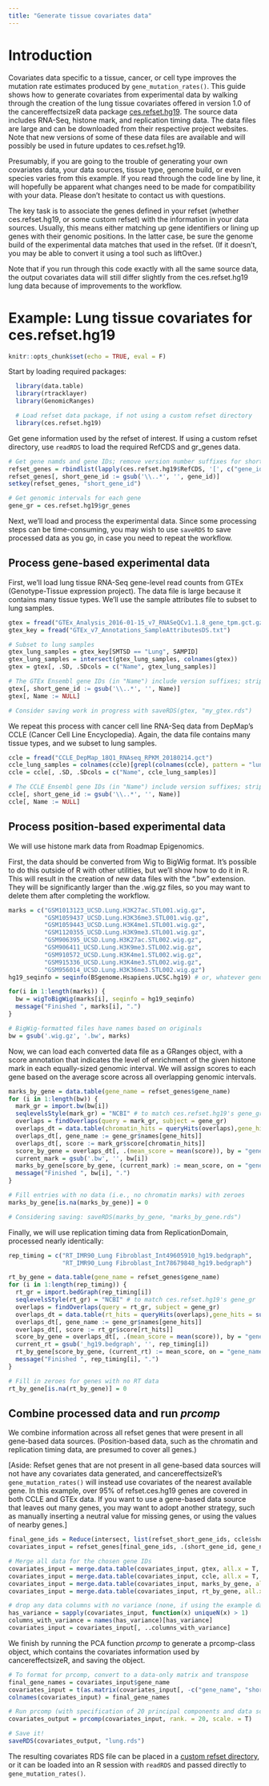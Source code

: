 ```yaml
---
title: "Generate tissue covariates data"
---
```


# Introduction
Covariates data specific to a tissue, cancer, or cell type improves the mutation rate estimates produced by `gene_mutation_rates()`. This guide shows how to generate covariates from experimental data by walking through the creation of the lung tissue covariates offered in version 1.0 of the cancereffectsizeR data package [ces.refset.hg19](https://github.com/Townsend-Lab-Yale/ces.refset.hg19). The source data includes RNA-Seq, histone mark, and replication timing data. The data files are large and can be downloaded from their respective project websites. Note that new versions of some of these data files are available and will possibly be used in future updates to ces.refset.hg19.

Presumably, if you are going to the trouble of generating your own covariates data, your data sources, tissue type, genome build, or even species varies from this example. If you read through the code line by line, it will hopefully be apparent what changes need to be made for compatibility with your data. Please don't hesitate to contact us with questions.

The key task is to associate the genes defined in your refset (whether ces.refset.hg19, or some custom refset) with the information in your data sources. Usually, this means either matching up gene identifiers or lining up genes with their genomic positions. In the latter case, be sure the genome build of the experimental data matches that used in the refset. (If it doesn't, you may be able to convert it using a tool such as liftOver.)

Note that if you run through this code exactly with all the same source data, the output covariates data will still differ slightly from the ces.refset.hg19 lung data because of improvements to the workflow.

# Example: Lung tissue covariates for ces.refset.hg19

```r
knitr::opts_chunk$set(echo = TRUE, eval = F)
```

Start by loading required packages:
```r
  library(data.table)
  library(rtracklayer)
  library(GenomicRanges)

  # Load refset data package, if not using a custom refset directory
  library(ces.refset.hg19)

```

Get gene information used by the refset of interest. If using a custom refset directory, use `readRDS` to load the required RefCDS and gr_genes data.
```r

# Get gene namds and gene IDs; remove version number suffixes for short IDs
refset_genes = rbindlist(lapply(ces.refset.hg19$RefCDS, '[', c("gene_id", "gene_name")))
refset_genes[, short_gene_id := gsub('\\..*', '', gene_id)]
setkey(refset_genes, "short_gene_id")

# Get genomic intervals for each gene
gene_gr = ces.refset.hg19$gr_genes
```

Next, we'll load and process the experimental data. Since some processing steps can be time-consuming, you may wish to use `saveRDS` to save processed data as you go, in case you need to repeat the workflow.

## Process gene-based experimental data
First, we'll load lung tissue RNA-Seq gene-level read counts from GTEx (Genotype-Tissue expression project).
The data file is large because it contains many tissue types. We'll use the sample attributes file to subset to lung samples.
```r
gtex = fread("GTEx_Analysis_2016-01-15_v7_RNASeQCv1.1.8_gene_tpm.gct.gz")
gtex_key = fread("GTEx_v7_Annotations_SampleAttributesDS.txt")

# Subset to lung samples
gtex_lung_samples = gtex_key[SMTSD == "Lung", SAMPID]
gtex_lung_samples = intersect(gtex_lung_samples, colnames(gtex))
gtex = gtex[, .SD, .SDcols = c("Name", gtex_lung_samples)]

# The GTEx Ensembl gene IDs (in "Name") include version suffixes; strip these for short IDs
gtex[, short_gene_id := gsub('\\..*', '', Name)]
gtex[, Name := NULL]

# Consider saving work in progress with saveRDS(gtex, "my_gtex.rds")
```

We repeat this process with cancer cell line RNA-Seq data from DepMap's CCLE (Cancer Cell Line Encyclopedia). Again,
the data file contains many tissue types, and we subset to lung samples.

```r
ccle = fread("CCLE_DepMap_18Q1_RNAseq_RPKM_20180214.gct")
ccle_lung_samples = colnames(ccle)[grepl(colnames(ccle), pattern = "lung", ignore.case = T)]
ccle = ccle[, .SD, .SDcols = c("Name", ccle_lung_samples)]

# The CCLE Ensembl gene IDs (in "Name") include version suffixes; strip these for short IDs
ccle[, short_gene_id := gsub('\\..*', '', Name)]
ccle[, Name := NULL]
```

## Process position-based experimental data
We will use histone mark data from Roadmap Epigenomics.

First, the data should be converted from Wig to BigWig format. It's possible to do this outside of R with other utilities, but we'll show how to do it in R. This will result in the creation of new data files with the ".bw" extension. They will be significantly larger than the .wig.gz files, so you may want to delete them after completing the workflow.
```r
marks = c("GSM1013123_UCSD.Lung.H3K27ac.STL001.wig.gz",
          "GSM1059437_UCSD.Lung.H3K36me3.STL001.wig.gz",
          "GSM1059443_UCSD.Lung.H3K4me1.STL001.wig.gz",
          "GSM1120355_UCSD.Lung.H3K9me3.STL001.wig.gz",
          "GSM906395_UCSD.Lung.H3K27ac.STL002.wig.gz",
          "GSM906411_UCSD.Lung.H3K9me3.STL002.wig.gz",
          "GSM910572_UCSD.Lung.H3K4me1.STL002.wig.gz",
          "GSM915336_UCSD.Lung.H3K4me3.STL002.wig.gz",
          "GSM956014_UCSD.Lung.H3K36me3.STL002.wig.gz")
hg19_seqinfo = seqinfo(BSgenome.Hsapiens.UCSC.hg19) # or, whatever genome you're using

for(i in 1:length(marks)) {
  bw = wigToBigWig(marks[i], seqinfo = hg19_seqinfo)
  message("Finished ", marks[i], ".")
}

# BigWig-formatted files have names based on originals
bw = gsub('.wig.gz', '.bw', marks)
```

Now, we can load each converted data file as a GRanges object, with a score annotation that indicates the level of enrichment of the given histone mark in each equally-sized genomic interval. We will assign scores to each gene based on the average score across all overlapping genomic intervals.
```r
marks_by_gene = data.table(gene_name = refset_genes$gene_name)
for (i in 1:length(bw)) {
  mark_gr = import.bw(bw[i])
  seqlevelsStyle(mark_gr) = "NCBI" # to match ces.refset.hg19's gene_gr
  overlaps = findOverlaps(query = mark_gr, subject = gene_gr)
  overlaps_dt = data.table(chromatin_hits = queryHits(overlaps),gene_hits = subjectHits(overlaps))
  overlaps_dt[, gene_name := gene_gr$names[gene_hits]]
  overlaps_dt[, score := mark_gr$score[chromatin_hits]]
  score_by_gene = overlaps_dt[, .(mean_score = mean(score)), by = "gene_name"]
  current_mark = gsub('.bw', '', bw[i])
  marks_by_gene[score_by_gene, (current_mark) := mean_score, on = "gene_name"]
  message("Finished ", bw[i], ".")
}

# Fill entries with no data (i.e., no chromatin marks) with zeroes
marks_by_gene[is.na(marks_by_gene)] = 0

# Considering saving: saveRDS(marks_by_gene, "marks_by_gene.rds")
```


Finally, we will use replication timing data from ReplicationDomain, processed nearly identically:
```r
rep_timing = c("RT_IMR90_Lung Fibroblast_Int49605910_hg19.bedgraph",
               "RT_IMR90_Lung Fibroblast_Int78679848_hg19.bedgraph")

rt_by_gene = data.table(gene_name = refset_genes$gene_name)
for (i in 1:length(rep_timing)) {
  rt_gr = import.bedGraph(rep_timing[i])
  seqlevelsStyle(rt_gr) = "NCBI" # to match ces.refset.hg19's gene_gr
  overlaps = findOverlaps(query = rt_gr, subject = gene_gr)
  overlaps_dt = data.table(rt_hits = queryHits(overlaps),gene_hits = subjectHits(overlaps))
  overlaps_dt[, gene_name := gene_gr$names[gene_hits]]
  overlaps_dt[, score := rt_gr$score[rt_hits]]
  score_by_gene = overlaps_dt[, .(mean_score = mean(score)), by = "gene_name"]
  current_rt = gsub('_hg19.bedgraph', '', rep_timing[i])
  rt_by_gene[score_by_gene, (current_rt) := mean_score, on = "gene_name"]
  message("Finished ", rep_timing[i], ".")
}

# Fill in zeroes for genes with no RT data
rt_by_gene[is.na(rt_by_gene)] = 0
```


## Combine processed data and run _prcomp_

We combine information across all refset genes that were present in all gene-based data sources. (Position-based data, such as the chromatin and replication timing data, are presumed to cover all genes.)

[Aside: Refset genes that are not present in all gene-based data sources will not have any covariates data generated, and cancereffectsizeR's `gene_mutation_rates()` will instead use covariates of the nearest available gene. In this example, over 95% of refset.ces.hg19 genes are covered in both CCLE and GTEx data. If you want to use a gene-based data source that leaves out many genes, you may want to adopt another strategy, such as manually inserting a neutral value for missing genes, or using the values of nearby genes.]

```r
final_gene_ids = Reduce(intersect, list(refset_short_gene_ids, ccle$short_gene_id, gtex$short_gene_id))
covariates_input = refset_genes[final_gene_ids, .(short_gene_id, gene_name), on = "short_gene_id"]

# Merge all data for the chosen gene IDs
covariates_input = merge.data.table(covariates_input, gtex, all.x = T, all.y = F, by = "short_gene_id")
covariates_input = merge.data.table(covariates_input, ccle, all.x = T, all.y = F, by = "short_gene_id")
covariates_input = merge.data.table(covariates_input, marks_by_gene, all.x = T, all.y = F, by = "gene_name")
covariates_input = merge.data.table(covariates_input, rt_by_gene, all.x = T, all.y = F, by = "gene_name")

# drop any data columns with no variance (none, if using the example data)
has_variance = sapply(covariates_input, function(x) uniqueN(x) > 1)
columns_with_variance = names(has_variance)[has_variance]
covariates_input = covariates_input[, ..columns_with_variance]
```


We finish by running the PCA function _prcomp_ to generate a prcomp-class object, which contains the covariates information used by cancereffectsizeR, and saving the object.
```r
# To format for prcomp, convert to a data-only matrix and transpose
final_gene_names = covariates_input$gene_name
covariates_input = t(as.matrix(covariates_input[, -c("gene_name", "short_gene_id")]))
colnames(covariates_input) = final_gene_names

# Run prcomp (with specification of 20 principal components and data scaling)
covariates_output = prcomp(covariates_input, rank. = 20, scale. = T)

# Save it!
saveRDS(covariates_output, "lung.rds")
```

The resulting covariates RDS file can be placed in a [custom refset directory](custom_refset_instructions.html), or it can be loaded into an R session with `readRDS` and passed directly to `gene_mutation_rates()`.

